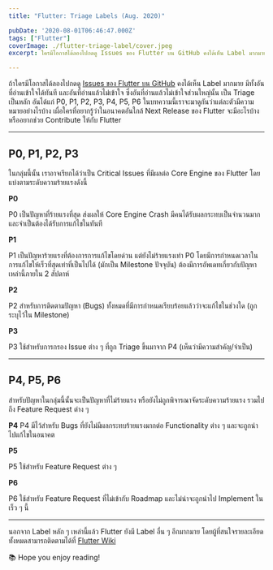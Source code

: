 ```yaml
---
title: "Flutter: Triage Labels (Aug. 2020)"

pubDate: '2020-08-01T06:46:47.000Z'
tags: ["Flutter"]
coverImage: ./flutter-triage-label/cover.jpeg
excerpt: ใครมีโอกาสได้ลองไปกดดู Issues ของ Flutter บน GitHub คงได้เห็น Label มากมาย มีทั้งอันที่อ่านเข้าใจได้ทันที และอันที่อ่านแล้วไม่เข้าใจ ในบทความนี้เราจะมาดูกันว่าแต่ละตัวมีความหมายอย่างไรบ้าง เผื่อใครที่อยากรู้ว่าในอนาคตอันใกล้ Next Release ของ Flutter จะมีอะไรบ้าง หรืออยากช่วย Contribute ให้กับ Flutter

---
```



ถ้าใครมีโอกาสได้ลองไปกดดู [Issues ของ Flutter บน GitHub](https://github.com/flutter/flutter/issues) คงได้เห็น Label มากมาย มีทั้งอันที่อ่านเข้าใจได้ทันที และอันที่อ่านแล้วไม่เข้าใจ ซึ่งอันที่อ่านแล้วไม่เข้าใจส่วนใหญ่นั้น เป็น Triage เป็นหลัก อันได้แก่ P0, P1, P2, P3, P4, P5, P6 ในบทความนี้เราจะมาดูกันว่าแต่ละตัวมีความหมายอย่างไรบ้าง เผื่อใครที่อยากรู้ว่าในอนาคตอันใกล้ Next Release ของ Flutter จะมีอะไรบ้าง หรืออยากช่วย Contribute ให้กับ Flutter

---

## P0, P1, P2, P3

ในกลุ่มนี้นั้น เราอาจเรียกได้ว่าเป็น Critical Issues ที่มีผลต่อ Core Engine ของ Flutter โดยแบ่งตามระดับความร้ายแรงดังนี้

**P0**

P0 เป็นปัญหาที่ร้ายแรงที่สุด ส่งผลให้ Core Engine Crash มีคนได้รับผลกระทบเป็นจำนวนมาก และจำเป็นต้องได้รับการแก้ไขในทันที

**P1**

P1 เป็นปัญหาร้ายแรงที่ต้องการการแก้ไขโดยด่วน แต่ยังไม่ร้ายแรงเท่า P0 โดยมีการกำหนดเวลาในการแก้ไขให้เร็วที่สุดเท่าที่เป็นไปได้ (มักเป็น Milestone ปัจจุบัน) ต้องมีการอัพเดทเกี่ยวกับปัญหาเหล่านี้ภายใน 2 สัปดาห์

**P2**

P2 สำหรับการติดตามปัญหา (Bugs) ทั้งหมดที่มีการกำหนดเรียบร้อยแล้วว่าจะแก้ไขในช่วงใด (ถูกระบุไว้ใน Milestone)

**P3**

P3 ใช้สำหรับการกรอง Issue ต่าง ๆ ที่ถูก Triage ขึ้นมาจาก P4 (เห็นว่ามีความสำคัญ/จำเป็น)

---

## P4, P5, P6

สำหรับปัญหาในกลุ่มนี้นั้นจะเป็นปัญหาที่ไม่ร้ายแรง หรือยังไม่ถูกพิจารณาจัดระดับความร้ายแรง รวมไปถึง Feature Request ต่าง ๆ

**P4**
P4 มีไว้สำหรับ Bugs ที่ยังไม่มีผลกระทบร้ายแรงมากต่อ Functionality ต่าง ๆ และจะถูกนำไปแก้ไขในอนาคต

**P5**

P5 ใช้สำหรับ Feature Request ต่าง ๆ

**P6**

P6 ใช้สำหรับ Feature Request ที่ไม่เข้ากับ Roadmap และไม่น่าจะถูกนำไป Implement ในเร็ว ๆ นี้

---

นอกจาก Label หลัก ๆ เหล่านี้แล้ว Flutter ยังมี Label อื่น ๆ อีกมากมาย โดยผู้ที่สนใจรายละเอียดทั้งหมดสามารถติดตามได้ที่ [Flutter Wiki](https://github.com/flutter/flutter/wiki/Triage)

<Callout type="tip" title="Thanks for reading">
  📚 Hope you enjoy reading!
</Callout>

